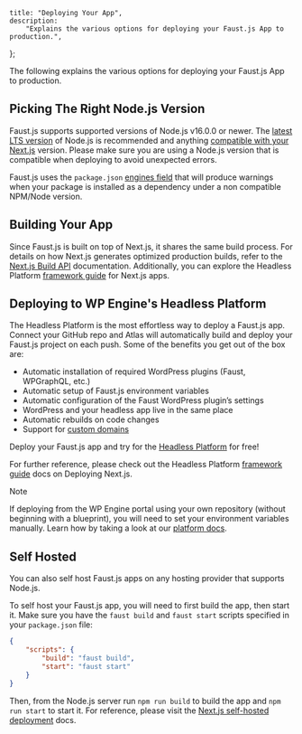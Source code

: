 	title: "Deploying Your App",
	description:
		"Explains the various options for deploying your Faust.js App to production.",
};

The following explains the various options for deploying your Faust.js App to production.

## Picking The Right Node.js Version

Faust.js supports supported versions of Node.js v16.0.0 or newer. The [latest LTS version](https://nodejs.org/en/about/previous-releases) of Node.js is recommended and anything [compatible with your Next.js](https://nextjs.org/docs/pages/getting-started/installation) version. Please make sure you are using a Node.js version that is compatible when deploying to avoid unexpected errors.

Faust.js uses the `package.json` [engines field](https://docs.npmjs.com/cli/v9/configuring-npm/package-json#engines) that will produce warnings when your package is installed as a dependency under a non compatible NPM/Node version.

## Building Your App


Since Faust.js is built on top of Next.js, it shares the same build process. For details on how Next.js generates optimized production builds, refer to the [Next.js Build API](<(https://nextjs.org/docs/pages/building-your-application/deploying#nextjs-build-api)>) documentation. Additionally, you can explore the Headless Platform [framework guide](https://developers.wpengine.com/docs/atlas/framework-guides/next-js/next/) for Next.js apps.


## Deploying to WP Engine's Headless Platform

The Headless Platform is the most effortless way to deploy a Faust.js app. Connect your GitHub repo and Atlas will automatically build and deploy your Faust.js project on each push. Some of the benefits you get out of the box are:

- Automatic installation of required WordPress plugins (Faust, WPGraphQL, etc.)
- Automatic setup of Faust.js environment variables
- Automatic configuration of the Faust WordPress plugin’s settings
- WordPress and your headless app live in the same place
- Automatic rebuilds on code changes
- Support for [custom domains](https://wpengine.com/support/add-domain-in-user-portal/)

Deploy your Faust.js app and try for the [Headless Platform](https://wpengine.com/headless-wordpress/#form) for free!

For further reference, please check out the Headless Platform [framework guide](https://developers.wpengine.com/docs/atlas/framework-guides/next-js/next/) docs on Deploying Next.js.

> [!NOTE]
> If deploying from the WP Engine portal using your own repository (without beginning with a blueprint), you will need to set your environment variables manually. Learn how by taking a look at our [platform docs](https://developers.wpengine.com/docs/atlas/getting-started/deploy-from-existing-repo/#set-environment-variables-optional).

## Self Hosted

You can also self host Faust.js apps on any hosting provider that supports Node.js.

To self host your Faust.js app, you will need to first build the app, then start it. Make sure you have the `faust build` and `faust start` scripts specified in your `package.json` file:

```json title="package.json"
{
	"scripts": {
		"build": "faust build",
		"start": "faust start"
	}
}
```

Then, from the Node.js server run `npm run build` to build the app and `npm run start` to start it.
For reference, please visit the [Next.js self-hosted deployment](https://nextjs.org/docs/pages/building-your-application/deploying#self-hosting) docs.
